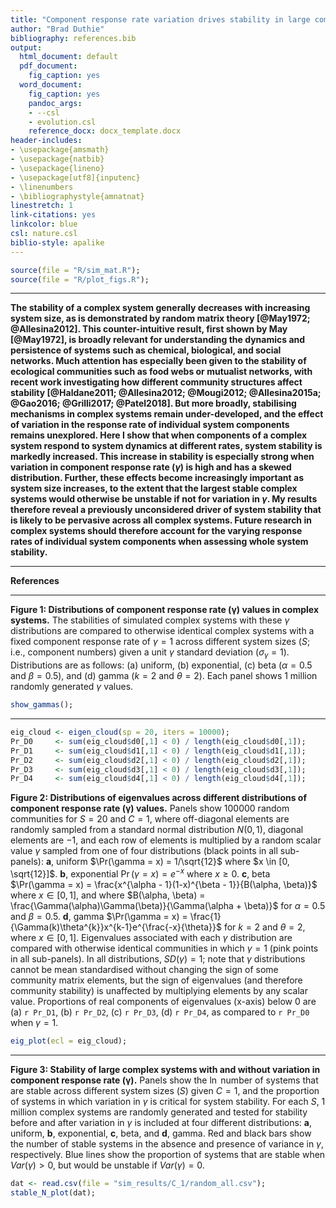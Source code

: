 ```yaml
---
title: "Component response rate variation drives stability in large complex systems"
author: "Brad Duthie"
bibliography: references.bib
output:
  html_document: default
  pdf_document:
    fig_caption: yes
  word_document:
    fig_caption: yes
    pandoc_args:
    - --csl
    - evolution.csl
    reference_docx: docx_template.docx
header-includes:
- \usepackage{amsmath}
- \usepackage{natbib}
- \usepackage{lineno}
- \usepackage[utf8]{inputenc}
- \linenumbers
- \bibliographystyle{amnatnat}
linestretch: 1
link-citations: yes
linkcolor: blue
csl: nature.csl
biblio-style: apalike
---
```


```r
source(file = "R/sim_mat.R");
source(file = "R/plot_figs.R");
```

********************************************************************************

**The stability of a complex system generally decreases with increasing system size, as is demonstrated by random matrix theory [@May1972; @Allesina2012]. This counter-intuitive result, first shown by May [@May1972], is broadly relevant for understanding the dynamics and persistence of systems such as chemical, biological, and social networks. Much attention has especially been given to the stability of ecological communities such as food webs or mutualist networks, with recent work investigating how different community structures affect stability [@Haldane2011; @Allesina2012; @Mougi2012; @Allesina2015a; @Gao2016; @Grilli2017; @Patel2018]. But more broadly, stabilising mechanisms in complex systems remain under-developed, and the effect of variation in the response rate of individual system components remains unexplored. Here I show that when components of a complex system respond to system dynamics at different rates, system stability is markedly increased. This increase in stability is especially strong when variation in component response rate ($\gamma$) is high and has a skewed distribution. Further, these effects become increasingly important as system size increases, to the extent that the largest stable complex systems would otherwise be unstable if not for variation in $\gamma$. My results therefore reveal a previously unconsidered driver of system stability that is likely to be pervasive across all complex systems. Future research in complex systems should therefore account for the varying response rates of individual system components when assessing whole system stability.** 

<!---

@Koch1999 Suggests that the results of @May1972 can apply to neuroscience

@May2008 Suggests that random matrix theory can apply to banking
--->

<!---

2. Go back to @May1972 and note how the original ecological result has been broadened for systems such as evolutionary networks, gene regulatory networks, economics, etc. (references needed). Perhaps make the broader point that even local systems have different elements of different types of systems. 
3. Briefly point out the advances that have been made in terms of network structures (e.g., random versus competitive interactions), but then hit the point that different components of complex systems are expected to respond on different time scales [e.g. @Patel2018], and no one has looked at how this might affect stability of systems more broadly. The current paper is going to show that variation in component response rate increases stability.
4. A paragraph with some broad explanation of the idea of matrix stability, along the lines of @Allesina2012. This will effectively explain the idea of random matrix theory to the reader.
5. A paragraph introducing, mathematically, how I am adding varying rates of component response -- multipling each row $i$ by a scalar $\gamma_{i}$. First this will be done with some simple function giving $Var(\gamma_{i})$, then in a more structured way such that random components that are more likely to be positively influenced by other components having faster or slower rates (higher or lower $\gamma_{i}$) of response. A sentence or two is needed to suggest what this might mean biologically (e.g., generalist predators have longer generation times than their prey). 
6. A paragraph explaining the results of the random matrices, with brief mention of other types of systems (e.g., predator-prey, mutualist, competitor) presented in supporting information. The obvious increase in stability with different variation of $\gamma_{i}$ will be presented, along with an intuitive explanation of why this is the case (still waiting on simulations -- it would be great if correlation between positive or negative processes and response times led to increased stability, as appears to be the case. I could then argue that $Var(\gamma_{i})$ has a minimum such correlation of zero, and can only increase in stabilisation by having an absolute value of correlation being greater than zero). At least two [key figures](#fig_ideas) will be included, likely with four panels (1. without variation, 2. with unstructured variation, and 3. and 4. with structured variation).
7. Some sort of mention is needed for a couple odd results; first, that in mutualist networks, stability is not affected -- perhaps because of the lack of variance in component response rate given number of interaction types (note, I think, competitive networks can have indirect positives due to intransitive effects). Second, *feasibility* is not increased, so pure ecological networks might not be affected by this (but emphasise that *pure* ecological networks don't really exist in nature -- they are incorporated into evolutionary, economic, social, systems).
8. Some bold statement is needed here -- something to the effect of the argument that nearly all large stable complex systems will be stable *due to* the variation simulated in this paper. The odds that it would be stable without such variation becomes vanishingly small as system size increases.

--->


********************************************************************************

**References**

<div id="refs"></div>

********************************************************************************

**Figure 1: Distributions of component response rate ($\boldsymbol{\gamma}$) values in complex systems.** The stabilities of simulated complex systems with these $\gamma$ distributions are compared to otherwise identical complex systems with a fixed component response rate of $\gamma = 1$ across different system sizes ($S$; i.e., component numbers) given a unit $\gamma$ standard deviation ($\sigma_{\gamma} = 1$). Distributions are as follows: (a) uniform, (b) exponential, (c) beta ($\alpha = 0.5$ and $\beta = 0.5$), and (d) gamma ($k = 2$ and $\theta = 2$). Each panel shows 1 million randomly generated $\gamma$ values.

```r
show_gammas();
```

********************************************************************************

```r
eig_cloud <- eigen_cloud(sp = 20, iters = 10000);
Pr_D0     <- sum(eig_cloud$d0[,1] < 0) / length(eig_cloud$d0[,1]);
Pr_D1     <- sum(eig_cloud$d1[,1] < 0) / length(eig_cloud$d1[,1]);
Pr_D2     <- sum(eig_cloud$d2[,1] < 0) / length(eig_cloud$d2[,1]);
Pr_D3     <- sum(eig_cloud$d3[,1] < 0) / length(eig_cloud$d3[,1]);
Pr_D4     <- sum(eig_cloud$d4[,1] < 0) / length(eig_cloud$d4[,1]);
```

**Figure 2: Distributions of eigenvalues across different distributions of component response rate  ($\boldsymbol{\gamma}$) values.** Panels show 100000 random communities for $S = 20$ and $C = 1$, where off-diagonal elements are randomly sampled from a standard normal distribution $N(0, 1)$, diagonal elements are $-1$, and each row of elements is multiplied by a random scalar value $\gamma$ sampled from one of four distributions (black points in all sub-panels):  **a**, uniform $\Pr(\gamma = x) = 1/\sqrt{12}$ where $x \in [0, \sqrt{12}]$. **b**, exponential $\Pr(\gamma = x) = e^{-x}$ where $x \geq 0$. **c**, beta $\Pr(\gamma = x) = \frac{x^{\alpha - 1}(1-x)^{\beta - 1}}{B(\alpha, \beta)}$ where $x \in [0, 1]$, and where $B(\alpha, \beta) = \frac{\Gamma(\alpha)\Gamma(\beta)}{\Gamma(\alpha + \beta)}$ for $\alpha = 0.5$ and $\beta = 0.5$. **d**, gamma $\Pr(\gamma = x) = \frac{1}{\Gamma(k)\theta^{k}}x^{k-1}e^{\frac{-x}{\theta}}$ for $k = 2$ and $\theta = 2$, where $x \in [0, 1]$. Eigenvalues associated with each $\gamma$ distribution are compared with otherwise identical communities in which $\gamma = 1$ (pink points in all sub-panels). In all distributions, $SD(\gamma) = 1$; note that $\gamma$ distributions cannot be mean standardised without changing the sign of some community matrix elements, but the sign of eigenvalues (and therefore community stability) is unaffected by multiplying elements by any scalar value. Proportions of real components of eigenvalues (x-axis) below 0 are (a) `r Pr_D1`, (b) `r Pr_D2`, (c) `r Pr_D3`, (d) `r Pr_D4`, as compared to `r Pr_D0` when $\gamma = 1$.

```r
eig_plot(ecl = eig_cloud);
```

********************************************************************************

**Figure 3: Stability of large complex systems with and without variation in component response rate ($\boldsymbol{\gamma}$).** Panels show the $\ln$ number of systems that are stable across different system sizes ($S$) given $C = 1$, and the proportion of systems in which variation in $\gamma$ is critical for system stability. For each $S$, 1 million complex systems are randomly generated and tested for stability before and after variation in $\gamma$ is included at four different distributions: **a**, uniform, **b**, exponential, **c**, beta, and **d**, gamma. Red and black bars show the number of stable systems in the absence and presence of variance in $\gamma$, respectively. Blue lines show the proportion of systems that are stable when $Var(\gamma) > 0$, but would be unstable if $Var(\gamma) = 0$.

```r
dat <- read.csv(file = "sim_results/C_1/random_all.csv");
stable_N_plot(dat);
```























